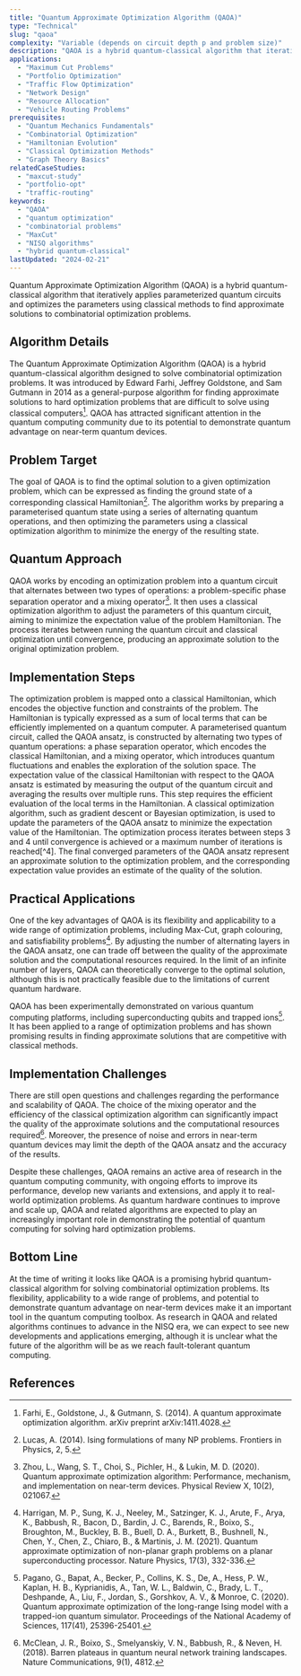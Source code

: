 ```yaml
---
title: "Quantum Approximate Optimization Algorithm (QAOA)"
type: "Technical"
slug: "qaoa"
complexity: "Variable (depends on circuit depth p and problem size)"
description: "QAOA is a hybrid quantum-classical algorithm that iteratively applies parameterized quantum circuits and optimizes the parameters using classical methods to find approximate solutions to combinatorial optimization problems."
applications:
  - "Maximum Cut Problems"
  - "Portfolio Optimization"
  - "Traffic Flow Optimization"
  - "Network Design"
  - "Resource Allocation"
  - "Vehicle Routing Problems"
prerequisites:
  - "Quantum Mechanics Fundamentals"
  - "Combinatorial Optimization"
  - "Hamiltonian Evolution"
  - "Classical Optimization Methods"
  - "Graph Theory Basics"
relatedCaseStudies:
  - "maxcut-study"
  - "portfolio-opt"
  - "traffic-routing"
keywords:
  - "QAOA"
  - "quantum optimization"
  - "combinatorial problems"
  - "MaxCut"
  - "NISQ algorithms"
  - "hybrid quantum-classical"
lastUpdated: "2024-02-21"
---
```


Quantum Approximate Optimization Algorithm (QAOA) is a hybrid quantum-classical algorithm that iteratively applies parameterized quantum circuits and optimizes the parameters using classical methods to find approximate solutions to combinatorial optimization problems.

## Algorithm Details

The Quantum Approximate Optimization Algorithm (QAOA) is a hybrid quantum-classical algorithm designed to solve combinatorial optimization problems. It was introduced by Edward Farhi, Jeffrey Goldstone, and Sam Gutmann in 2014 as a general-purpose algorithm for finding approximate solutions to hard optimization problems that are difficult to solve using classical computers[^1]. QAOA has attracted significant attention in the quantum computing community due to its potential to demonstrate quantum advantage on near-term quantum devices.

## Problem Target

The goal of QAOA is to find the optimal solution to a given optimization problem, which can be expressed as finding the ground state of a corresponding classical Hamiltonian[^2]. The algorithm works by preparing a parameterised quantum state using a series of alternating quantum operations, and then optimizing the parameters using a classical optimization algorithm to minimize the energy of the resulting state.

## Quantum Approach

QAOA works by encoding an optimization problem into a quantum circuit that alternates between two types of operations: a problem-specific phase separation operator and a mixing operator[^3]. It then uses a classical optimization algorithm to adjust the parameters of this quantum circuit, aiming to minimize the expectation value of the problem Hamiltonian. The process iterates between running the quantum circuit and classical optimization until convergence, producing an approximate solution to the original optimization problem.

## Implementation Steps

<Steps>
  <Step title="Problem encoding">
    The optimization problem is mapped onto a classical Hamiltonian, which encodes the objective function and constraints of the problem. The Hamiltonian is typically expressed as a sum of local terms that can be efficiently implemented on a quantum computer.
  </Step>
  <Step title="Ansatz preparation">
    A parameterised quantum circuit, called the QAOA ansatz, is constructed by alternating two types of quantum operations: a phase separation operator, which encodes the classical Hamiltonian, and a mixing operator, which introduces quantum fluctuations and enables the exploration of the solution space.
  </Step>
  <Step title="Expectation value measurement">
    The expectation value of the classical Hamiltonian with respect to the QAOA ansatz is estimated by measuring the output of the quantum circuit and averaging the results over multiple runs. This step requires the efficient evaluation of the local terms in the Hamiltonian.
  </Step>
  <Step title="Classical optimization">
    A classical optimization algorithm, such as gradient descent or Bayesian optimization, is used to update the parameters of the QAOA ansatz to minimize the expectation value of the Hamiltonian. The optimization process iterates between steps 3 and 4 until convergence is achieved or a maximum number of iterations is reached[^4].
  </Step>
  <Step title="Result interpretation">
    The final converged parameters of the QAOA ansatz represent an approximate solution to the optimization problem, and the corresponding expectation value provides an estimate of the quality of the solution.
  </Step>
</Steps>

## Practical Applications

One of the key advantages of QAOA is its flexibility and applicability to a wide range of optimization problems, including Max-Cut, graph colouring, and satisfiability problems[^5]. By adjusting the number of alternating layers in the QAOA ansatz, one can trade off between the quality of the approximate solution and the computational resources required. In the limit of an infinite number of layers, QAOA can theoretically converge to the optimal solution, although this is not practically feasible due to the limitations of current quantum hardware.

QAOA has been experimentally demonstrated on various quantum computing platforms, including superconducting qubits and trapped ions[^6]. It has been applied to a range of optimization problems and has shown promising results in finding approximate solutions that are competitive with classical methods.

## Implementation Challenges

There are still open questions and challenges regarding the performance and scalability of QAOA. The choice of the mixing operator and the efficiency of the classical optimization algorithm can significantly impact the quality of the approximate solutions and the computational resources required[^7]. Moreover, the presence of noise and errors in near-term quantum devices may limit the depth of the QAOA ansatz and the accuracy of the results.

Despite these challenges, QAOA remains an active area of research in the quantum computing community, with ongoing efforts to improve its performance, develop new variants and extensions, and apply it to real-world optimization problems. As quantum hardware continues to improve and scale up, QAOA and related algorithms are expected to play an increasingly important role in demonstrating the potential of quantum computing for solving hard optimization problems.

## Bottom Line

At the time of writing it looks like QAOA is a promising hybrid quantum-classical algorithm for solving combinatorial optimization problems. Its flexibility, applicability to a wide range of problems, and potential to demonstrate quantum advantage on near-term devices make it an important tool in the quantum computing toolbox. As research in QAOA and related algorithms continues to advance in the NISQ era, we can expect to see new developments and applications emerging, although it is unclear what the future of the algorithm will be as we reach fault-tolerant quantum computing.

## References

[^1]: Farhi, E., Goldstone, J., & Gutmann, S. (2014). A quantum approximate optimization algorithm. arXiv preprint arXiv:1411.4028.
[^2]: Lucas, A. (2014). Ising formulations of many NP problems. Frontiers in Physics, 2, 5.
[^3]: Zhou, L., Wang, S. T., Choi, S., Pichler, H., & Lukin, M. D. (2020). Quantum approximate optimization algorithm: Performance, mechanism, and implementation on near-term devices. Physical Review X, 10(2), 021067.
[^4]: Moll, N., Barkoutsos, P., Bishop, L. S., Chow, J. M., Cross, A., Egger, D. J., Filipp, S., Fuhrer, A., Gambetta, J. M., Ganzhorn, M., Kandala, A., Mezzacapo, A., Müller, P., Riess, W., Salis, G., Smolin, J., Tavernelli, I., & Temme, K. (2018). Quantum optimization using variational algorithms on near-term quantum devices. Quantum Science and Technology, 3(3), 030503.
[^5]: Harrigan, M. P., Sung, K. J., Neeley, M., Satzinger, K. J., Arute, F., Arya, K., Babbush, R., Bacon, D., Bardin, J. C., Barends, R., Boixo, S., Broughton, M., Buckley, B. B., Buell, D. A., Burkett, B., Bushnell, N., Chen, Y., Chen, Z., Chiaro, B., & Martinis, J. M. (2021). Quantum approximate optimization of non-planar graph problems on a planar superconducting processor. Nature Physics, 17(3), 332-336.
[^6]: Pagano, G., Bapat, A., Becker, P., Collins, K. S., De, A., Hess, P. W., Kaplan, H. B., Kyprianidis, A., Tan, W. L., Baldwin, C., Brady, L. T., Deshpande, A., Liu, F., Jordan, S., Gorshkov, A. V., & Monroe, C. (2020). Quantum approximate optimization of the long-range Ising model with a trapped-ion quantum simulator. Proceedings of the National Academy of Sciences, 117(41), 25396-25401.
[^7]: McClean, J. R., Boixo, S., Smelyanskiy, V. N., Babbush, R., & Neven, H. (2018). Barren plateaus in quantum neural network training landscapes. Nature Communications, 9(1), 4812.